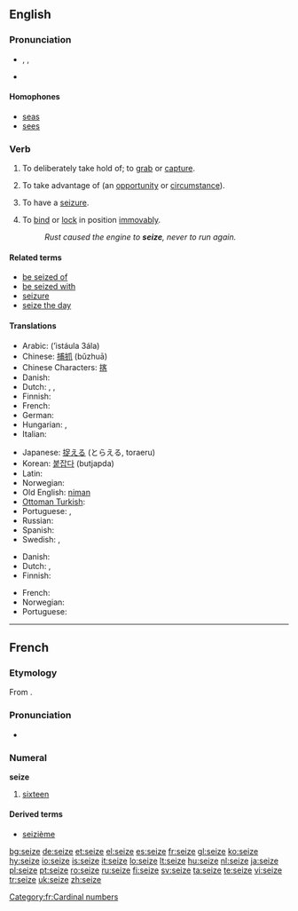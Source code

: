 ==English==

===Pronunciation===
* {{enPR|sēz}}, {{IPA|/siːz/}}, {{SAMPA|/si:z/}}
* {{audio|en-us-seize.ogg|Audio (US)}}

====Homophones====
* [[seas]]
* [[sees]]

===Verb===
{{en-verb|seiz|ing}}

# {{transitive}} To deliberately take hold of; to [[grab]] or [[capture]].
# {{transitive}} To take advantage of (an [[opportunity]] or [[circumstance]]).
# {{intransitive}} To have a [[seizure]].
# {{intransitive}} To [[bind]] or [[lock]] in position [[immovably]].
#: ''Rust caused the engine to '''seize''', never to run again.''

====Related terms====
* [[be seized of]]
* [[be seized with]]
* [[seizure]]
* [[seize the day]]

====Translations====
{{trans-top|grab}}
* Arabic: {{Arab|[[استولى على]]}} (’istáula 3ála)
* Chinese: [[捕抓]] (bǔzhuā)
* Chinese Characters: [[揢]]
* Danish: {{t|da|gribe}}
* Dutch: {{t|nl|grijpen}}, {{t|nl|vangen}}, {{t|nl|pakken}}
* Finnish: {{t|fi|tarttua}}
* French: {{t|fr|saisir}}
* German: {{t|de|ergreifen}}
* Hungarian: {{t|hu|megfog}}, {{t|hu|megragad}}
* Italian: {{t|it|prendere}}
{{trans-mid}}
* Japanese: [[捉える]] (とらえる, toraeru)
* Korean: [[붙잡다]] (butjapda)
* Latin: {{t|la|capere}}
* Norwegian: {{t|no|gripe}}
* Old English: [[niman]]
* [[Ottoman Turkish]]: {{tø|ota|استولى على|sc=ota-Arab|tr=istevli ele}}
* Portuguese: {{t|pt|agarrar}}, {{t|pt|capturar}}
* Russian: {{t|ru|захватывать|tr=zaxvátyvat’}}
* Spanish: {{t|es|agarrar}}
* Swedish: {{t|sv|gripa}}, {{t|sv|fånga}}
{{trans-bottom}}

{{trans-top|take advantage}}
* Danish: {{t|da|gribe}}
* Dutch: {{t|nl|grijpen}}, {{t|nl|aangrijpen}}
* Finnish: {{t|fi|tarttua}} {{t|fi|tilaisuus|alt=tilaisuuteen}}
{{trans-mid}}
* French: {{t|fr|saisir}}
* Norwegian: {{t|no|gripe}}
* Portuguese: {{t|pt|aproveitar}}
{{trans-bottom}}

----

==French==

===Etymology===
From {{etyl|la|fr}} {{term|sedecim|sēdecim|lang=la}}.

===Pronunciation===
* {{audio|Fr-seize.ogg|audio}}

===Numeral===
'''seize'''

# [[sixteen]]

====Derived terms====
* [[seizième]]

[[Category:fr:Cardinal numbers]]

[[bg:seize]]
[[de:seize]]
[[et:seize]]
[[el:seize]]
[[es:seize]]
[[fr:seize]]
[[gl:seize]]
[[ko:seize]]
[[hy:seize]]
[[io:seize]]
[[is:seize]]
[[it:seize]]
[[lo:seize]]
[[lt:seize]]
[[hu:seize]]
[[nl:seize]]
[[ja:seize]]
[[pl:seize]]
[[pt:seize]]
[[ro:seize]]
[[ru:seize]]
[[fi:seize]]
[[sv:seize]]
[[ta:seize]]
[[te:seize]]
[[vi:seize]]
[[tr:seize]]
[[uk:seize]]
[[zh:seize]]